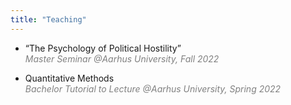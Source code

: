 ```yaml
---
title: "Teaching"
---
```


-   "The Psychology of Political Hostility"\
    [*Master Seminar \@Aarhus University, Fall 2022*]{style="color:grey;"}

-   Quantitative Methods\
    [*Bachelor Tutorial to Lecture \@Aarhus University, Spring 2022*]{style="color:grey;"}
